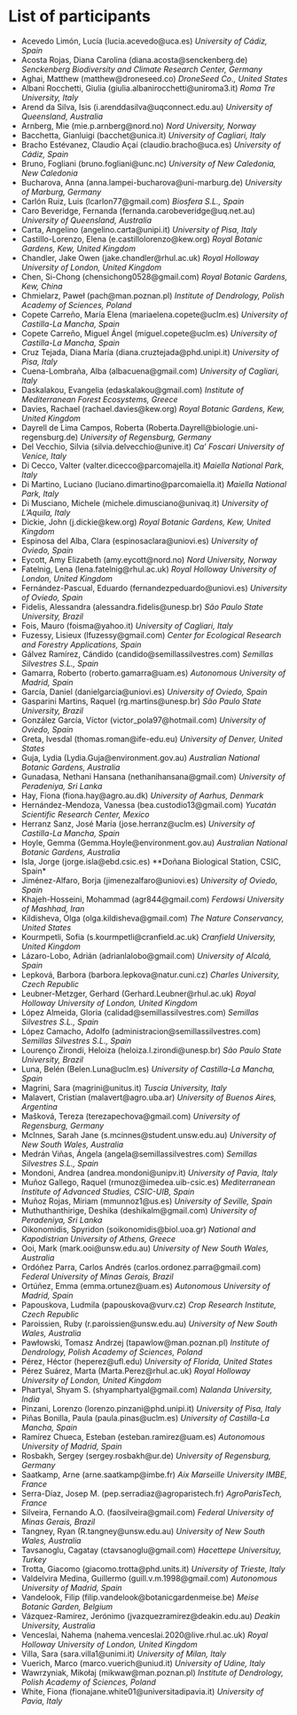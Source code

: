 # List of participants

* Acevedo Limón, Lucía (lucia.acevedo@uca.es) *University of Cádiz, Spain*
* Acosta Rojas, Diana Carolina (diana.acosta@senckenberg.de) *Senckenberg Biodiversity and Climate Research Center, Germany*
* Aghai, Matthew (matthew@droneseed.co) *DroneSeed Co., United States*
* Albani Rocchetti, Giulia (giulia.albanirocchetti@uniroma3.it) *Roma Tre University, Italy*
* Arend da Silva, Isis (i.arenddasilva@uqconnect.edu.au) *University of Queensland, Australia*
* Arnberg, Mie (mie.p.arnberg@nord.no) *Nord University, Norway*
* Bacchetta, Gianluigi (bacchet@unica.it) *University of Cagliari, Italy*
* Bracho Estévanez, Claudio Açaí (claudio.bracho@uca.es) *University of Cádiz, Spain*
* Bruno, Fogliani (bruno.fogliani@unc.nc) *University of New Caledonia, New Caledonia*
* Bucharova, Anna (anna.lampei-bucharova@uni-marburg.de) *University of Marburg, Germany*
* Carlón Ruiz, Luis (lcarlon77@gmail.com) *Biosfera S.L., Spain*
* Caro Beveridge, Fernanda (fernanda.carobeveridge@uq.net.au) *University of Queensland, Australia*
* Carta, Angelino (angelino.carta@unipi.it) *University of Pisa, Italy*
* Castillo-Lorenzo, Elena (e.castillolorenzo@kew.org) *Royal Botanic Gardens, Kew, United Kingdom*
* Chandler, Jake Owen (jake.chandler@rhul.ac.uk) *Royal Holloway University of London, United Kingdom*
* Chen, Si-Chong (chensichong0528@gmail.com) *Royal Botanic Gardens, Kew, China*
* Chmielarz, Paweł (pach@man.poznan.pl) *Institute of Dendrology, Polish Academy of Sciences, Poland*
* Copete Carreño, María Elena (mariaelena.copete@uclm.es) *University of Castilla-La Mancha, Spain*
* Copete Carreño, Miguel Ángel (miguel.copete@uclm.es) *University of Castilla-La Mancha, Spain*
* Cruz Tejada, Diana María (diana.cruztejada@phd.unipi.it) *University of Pisa, Italy*
* Cuena-Lombraña, Alba (albacuena@gmail.com) *University of Cagliari, Italy*
* Daskalakou, Evangelia (edaskalakou@gmail.com) *Institute of Mediterranean Forest Ecosystems, Greece*
* Davies, Rachael (rachael.davies@kew.org) *Royal Botanic Gardens, Kew, United Kingdom*
* Dayrell de Lima Campos, Roberta (Roberta.Dayrell@biologie.uni-regensburg.de) *University of Regensburg, Germany*
* Del Vecchio, Silvia (silvia.delvecchio@unive.it) *Ca' Foscari University of Venice, Italy*
* Di Cecco, Valter (valter.dicecco@parcomajella.it) *Maiella National Park, Italy*
* Di Martino, Luciano (luciano.dimartino@parcomaiella.it) *Maiella National Park, Italy*
* Di Musciano, Michele (michele.dimusciano@univaq.it) *University of L'Aquila, Italy*
* Dickie, John (j.dickie@kew.org) *Royal Botanic Gardens, Kew, United Kingdom*
* Espinosa del Alba, Clara (espinosaclara@uniovi.es) *University of Oviedo, Spain*
* Eycott, Amy Elizabeth (amy.eycott@nord.no) *Nord University, Norway*
* Fatelnig, Lena (lena.fatelnig@rhul.ac.uk) *Royal Holloway University of London, United Kingdom*
* Fernández-Pascual, Eduardo (fernandezpeduardo@uniovi.es) *University of Oviedo, Spain*
* Fidelis, Alessandra (alessandra.fidelis@unesp.br) *São Paulo State University, Brazil*
* Fois, Mauro (foisma@yahoo.it) *University of Cagliari, Italy*
* Fuzessy, Lisieux (lfuzessy@gmail.com) *Center for Ecological Research and Forestry Applications, Spain*
* Gálvez Ramírez, Cándido (candido@semillassilvestres.com) *Semillas Silvestres S.L., Spain*
* Gamarra, Roberto (roberto.gamarra@uam.es) *Autonomous University of Madrid, Spain*
* García, Daniel (danielgarcia@uniovi.es) *University of Oviedo, Spain*
* Gasparini Martins, Raquel (rg.martins@unesp.br) *São Paulo State University, Brazil*
* González García, Víctor (victor_pola97@hotmail.com) *University of Oviedo, Spain*
* Greta, Ivesdal (thomas.roman@ife-edu.eu) *University of Denver, United States*
* Guja, Lydia (Lydia.Guja@environment.gov.au) *Australian National Botanic Gardens, Australia*
* Gunadasa, Nethani Hansana (nethanihansana@gmail.com) *University of Peradeniya, Sri Lanka*
* Hay, Fiona (fiona.hay@agro.au.dk) *University of Aarhus, Denmark*
* Hernández-Mendoza, Vanessa (bea.custodio13@gmail.com) *Yucatán Scientific Research Center, Mexico*
* Herranz Sanz, José María (jose.herranz@uclm.es) *University of Castilla-La Mancha, Spain*
* Hoyle, Gemma (Gemma.Hoyle@environment.gov.au) *Australian National Botanic Gardens, Australia*
* Isla, Jorge (jorge.isla@ebd.csic.es) **Doñana Biological Station, CSIC, Spain*
* Jiménez-Alfaro, Borja (jimenezalfaro@uniovi.es) *University of Oviedo, Spain*
* Khajeh-Hosseini, Mohammad (agr844@gmail.com) *Ferdowsi University of Mashhad, Iran*
* Kildisheva, Olga (olga.kildisheva@gmail.com) *The Nature Conservancy, United States*
* Kourmpetli, Sofia (s.kourmpetli@cranfield.ac.uk) *Cranfield University, United Kingdom*
* Lázaro-Lobo, Adrián (adrianlalobo@gmail.com) *University of Alcalá, Spain*
* Lepková, Barbora (barbora.lepkova@natur.cuni.cz) *Charles University, Czech Republic*
* Leubner-Metzger, Gerhard (Gerhard.Leubner@rhul.ac.uk) *Royal Holloway University of London, United Kingdom*
* López Almeida, Gloria (calidad@semillassilvestres.com) *Semillas Silvestres S.L., Spain*
* López Camacho, Adolfo (administracion@semillassilvestres.com) *Semillas Silvestres S.L., Spain*
* Lourenço Zirondi, Heloiza (heloiza.l.zirondi@unesp.br) *São Paulo State University, Brazil*
* Luna, Belén (Belen.Luna@uclm.es) *University of Castilla-La Mancha, Spain*
* Magrini, Sara (magrini@unitus.it) *Tuscia University, Italy*
* Malavert, Cristian (malavert@agro.uba.ar) *University of Buenos Aires, Argentina*
* Mašková, Tereza (terezapechova@gmail.com) *University of Regensburg, Germany*
* McInnes, Sarah Jane (s.mcinnes@student.unsw.edu.au) *University of New South Wales, Australia*
* Medrán Viñas, Ángela (angela@semillassilvestres.com) *Semillas Silvestres S.L., Spain*
* Mondoni, Andrea (andrea.mondoni@unipv.it) *University of Pavia, Italy*
* Muñoz Gallego, Raquel (rmunoz@imedea.uib-csic.es) *Mediterranean Institute of Advanced Studies, CSIC-UIB, Spain*
* Muñoz Rojas, Miriam (mmunnoz1@us.es) *University of Seville, Spain*
* Muthuthanthirige, Deshika (deshikalm@gmail.com) *University of Peradeniya, Sri Lanka*
* Oikonomidis, Spyridon (soikonomidis@biol.uoa.gr) *National and Kapodistrian University of Athens, Greece*
* Ooi, Mark (mark.ooi@unsw.edu.au) *University of New South Wales, Australia*
* Ordóñez Parra, Carlos Andrés (carlos.ordonez.parra@gmail.com) *Federal University of Minas Gerais, Brazil*
* Ortúñez, Emma (emma.ortunez@uam.es) *Autonomous University of Madrid, Spain*
* Papouskova, Ludmila (papouskova@vurv.cz) *Crop Research Institute, Czech Republic*
* Paroissien, Ruby (r.paroissien@unsw.edu.au) *University of New South Wales, Australia*
* Pawłowski, Tomasz Andrzej (tapawlow@man.poznan.pl) *Institute of Dendrology, Polish Academy of Sciences, Poland*
* Pérez, Héctor (heperez@ufl.edu) *University of Florida, United States*
* Pérez Suárez, Marta (Marta.Perez@rhul.ac.uk) *Royal Holloway University of London, United Kingdom*
* Phartyal, Shyam S. (shyamphartyal@gmail.com) *Nalanda University, India*
* Pinzani, Lorenzo (lorenzo.pinzani@phd.unipi.it) *University of Pisa, Italy*
* Piñas Bonilla, Paula (paula.pinas@uclm.es) *University of Castilla-La Mancha, Spain*
* Ramírez Chueca, Esteban (esteban.ramirez@uam.es) *Autonomous University of Madrid, Spain*
* Rosbakh, Sergey (sergey.rosbakh@ur.de) *University of Regensburg, Germany*
* Saatkamp, Arne (arne.saatkamp@imbe.fr) *Aix Marseille University IMBE, France*
* Serra-Díaz, Josep M. (pep.serradiaz@agroparistech.fr) *AgroParisTech, France*
* Silveira, Fernando A.O. (faosilveira@gmail.com) *Federal University of Minas Gerais, Brazil*
* Tangney, Ryan (R.tangney@unsw.edu.au) *University of New South Wales, Australia*
* Tavsanoglu, Cagatay (ctavsanoglu@gmail.com) *Hacettepe Universituy, Turkey*
* Trotta, Giacomo (giacomo.trotta@phd.units.it) *University of Trieste, Italy*
* Valdelvira Medina, Guillermo (guill.v.m.1998@gmail.com) *Autonomous University of Madrid, Spain*
* Vandelook, Filip (filip.vandelook@botanicgardenmeise.be) *Meise Botanic Garden, Belgium*
* Vázquez-Ramírez, Jerónimo (jvazquezramirez@deakin.edu.au) *Deakin University, Australia*
* Venceslai, Nahema (nahema.venceslai.2020@live.rhul.ac.uk) *Royal Holloway University of London, United Kingdom*
* Villa, Sara (sara.villa1@unimi.it) *University of Milan, Italy*
* Vuerich, Marco (marco.vuerich@uniud.it) *University of Udine, Italy*
* Wawrzyniak, Mikołaj (mikwaw@man.poznan.pl) *Institute of Dendrology, Polish Academy of Sciences, Poland*
* White, Fiona (fionajane.white01@universitadipavia.it) *University of Pavia, Italy*